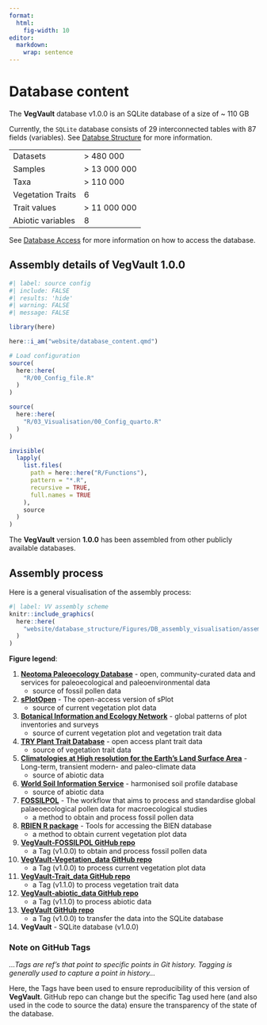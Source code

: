 ```yaml
---
format:
  html:
    fig-width: 10
editor: 
  markdown: 
    wrap: sentence
---
```


# Database content

The **VegVault** database v1.0.0 is an SQLite database of a size of ~ 110 GB

Currently, the `SQLite` database consists of 29 interconnected tables with 87 fields (variables). See [Databse Structure](/website/database_structure.qmd) for more information.

|||
|-----|-----|
Datasets | > 480 000 |
Samples | > 13 000 000|
Taxa | > 110 000|
Vegetation Traits | 6|
Trait values | > 11 000 000|
Abiotic variables | 8|


See [Database Access](/website/database_access.qmd) for more information on how to access the database.

## Assembly details of VegVault 1.0.0

```r
#| label: source config
#| include: FALSE
#| results: 'hide'
#| warning: FALSE
#| message: FALSE

library(here)

here::i_am("website/database_content.qmd")

# Load configuration
source(
  here::here(
    "R/00_Config_file.R"
  )
)

source(
  here::here(
    "R/03_Visualisation/00_Config_quarto.R"
  )
)

invisible(
  lapply(
    list.files(
      path = here::here("R/Functions"),
      pattern = "*.R",
      recursive = TRUE,
      full.names = TRUE
    ),
    source
  )
)
```

The **VegVault** version **1.0.0** has been assembled from other publicly available databases. 


## Assembly process

Here is a general visualisation of the assembly process:

```r
#| label: VV assembly scheme
knitr::include_graphics(
  here::here(
    "website/database_structure/Figures/DB_assembly_visualisation/assembly_viz_01.png"
  )
)
```

**Figure legend**:

1. **[Neotoma Paleoecology Database](https://www.neotomadb.org/)** - open, community-curated data and services for paleoecological and paleoenvironmental data
     * source of fossil pollen data 
2. **[sPlotOpen](https://idiv-biodiversity.de/en/splot/splotopen.html)** - The open-access version of sPlot
     * source of current vegetation plot data
3. **[Botanical Information and Ecology Network](https://bien.nceas.ucsb.edu/bien/)** - global patterns of plot inventories and surveys
    * source of current vegetation plot and vegetation trait data
4.  **[TRY Plant Trait Database](https://www.try-db.org/TryWeb/Home.php)** - open access plant trait data 
    * source of vegetation trait data
5. **[Climatologies at High resolution for the Earth's Land Surface Area](https://chelsa-climate.org/)** - Long-term, transient modern- and paleo-climate data
    * source of abiotic data
6. **[World Soil Information Service](https://www.isric.org/explore/wosis)** - harmonised soil profile database
    * source of abiotic data
7.  **[FOSSILPOL](https://hope-uib-bio.github.io/FOSSILPOL-website/)** - The workflow that aims to process and standardise global palaeoecological pollen data for macroecological studies
    * a method to obtain and process fossil pollen data
8.  **[RBIEN R package](https://github.com/bmaitner/RBIEN)** - Tools for accessing the BIEN database
    * a method to obtain current vegetation plot data 
9.  **[VegVault-FOSSILPOL GitHub repo](https://github.com/OndrejMottl/VegVault-FOSSILPOL/tree/v1.0.0)**
    * a Tag (v1.0.0) to obtain and process fossil pollen data
10. **[VegVault-Vegetation_data GitHub repo](https://github.com/OndrejMottl/VegVault-Vegetation_data/tree/v1.0.0)**
    * a Tag (v1.0.0) to process current vegetation plot data
11. **[VegVault-Trait_data GitHub repo](https://github.com/OndrejMottl/VegVault-Trait_data/tree/v1.1.0)**
    * a Tag (v1.1.0) to process vegetation trait data
12. **[VegVault-abiotic_data GitHub repo](https://github.com/OndrejMottl/VegVault-abiotic_data/tree/v1.1.0)**
    * a Tag (v1.1.0) to process abiotic data
13. **[VegVault GitHub repo](https://github.com/OndrejMottl/VegVault)**
    * a Tag (v1.0.0) to transfer the data into the SQLite database
14. **VegVault** - SQLite database (v1.0.0)

### Note on GitHub Tags

*...Tags are ref's that point to specific points in Git history. Tagging is generally used to capture a point in history...* 

Here, the Tags have been used to ensure reproducibility of this version of **VegVault**. GitHub repo can change but the specific Tag used here (and also used in the code to source the data) ensure the transparency of the state of the database. 

